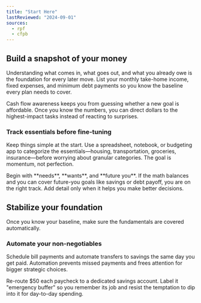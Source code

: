 ```yaml
---
title: "Start Here"
lastReviewed: "2024-09-01"
sources:
  - rpf
  - cfpb
---
```


## Build a snapshot of your money

Understanding what comes in, what goes out, and what you already owe is the foundation for every later move.
List your monthly take-home income, fixed expenses, and minimum debt payments so you know the baseline every plan
needs to cover.

<Callout title="Why this matters">
  Cash flow awareness keeps you from guessing whether a new goal is affordable. Once you know the numbers, you
  can direct dollars to the highest-impact tasks instead of reacting to surprises.
</Callout>

### Track essentials before fine-tuning

Keep things simple at the start. Use a spreadsheet, notebook, or budgeting app to categorize the essentials—housing,
transportation, groceries, insurance—before worrying about granular categories. The goal is momentum, not perfection.

<RuleOfThumb title="Three categories is enough when you start">
  Begin with **needs**, **wants**, and **future you**. If the math balances and you can cover future-you goals like
  savings or debt payoff, you are on the right track. Add detail only when it helps you make better decisions.
</RuleOfThumb>

## Stabilize your foundation

Once you know your baseline, make sure the fundamentals are covered automatically.

### Automate your non-negotiables

Schedule bill payments and automate transfers to savings the same day you get paid. Automation prevents missed
payments and frees attention for bigger strategic choices.

<Callout variant="success" title="Quick win">
  Re-route $50 each paycheck to a dedicated savings account. Label it "emergency buffer" so you remember its job
  and resist the temptation to dip into it for day-to-day spending.
</Callout>
